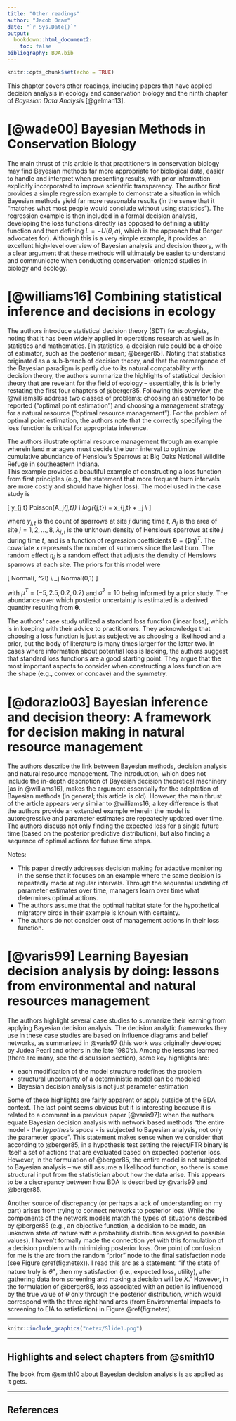 ```yaml
---
title: "Other readings"
author: "Jacob Oram"
date: "`r Sys.Date()`"
output: 
  bookdown::html_document2:
    toc: false 
bibliography: BDA.bib
---
```


```r
knitr::opts_chunk$set(echo = TRUE)
```

This chapter covers other readings, including papers that have applied decision analysis in ecology and conservation biology and the ninth chapter of *Bayesian Data Analysis* [@gelman13]. 

# [@wade00] Bayesian Methods in Conservation Biology 

The main thrust of this article is that practitioners in conservation biology may find Bayesian methods far more appropriate for biological data, easier to handle and interpret when presenting results, with prior information explicitly incorporated to improve scientific transparency. 
The author first provides a simple regression example to demonstrate a situation in which Bayesian methods yield far more reasonable results (in the sense that it "matches what most people would conclude without using statistics"). 
The regression example is then included in a formal decision analysis, developing the loss functions directly (as opposed to defining a utility function and then defining $L = -U(\theta, a)$, which is the approach that Berger advocates for). 
Although this is a very simple example, it provides an excellent high-level overview of Bayesian analysis and decision theory, with a clear argument that these methods will ultimately be easier to understand and communicate when conducting conservation-oriented studies in biology and ecology. 

# [@williams16] Combining statistical inference and decisions in ecology 

The authors introduce statistical decision theory (SDT) for ecologists, noting that it has been widely applied in operations research as well as in statistics and mathematics. [In statistics, a decision rule could be a choice of estimator, such as the posterior mean; @berger85]. 
Noting that statistics originated as a sub-branch of decision theory, and that the reemergence of the Bayesian paradigm is partly due to its natural compatability with decision theory, the authors summarize the highlights of statistical decision theory that are revelant for the field of ecology -- essentially, this is briefly restating the first four chapters of @berger85. 
Following this overview, the @williams16 address two classes of problems: choosing an estimator to be reported ("optimal point estimation") and choosing a management strategy for a natural resource ("optimal resource management"). 
For the problem of optimal point estimation, the authors note that the correctly specifying the loss function is critical for appropriate inference. 

The authors illustrate optimal resource management through an example wherein land managers must decide the burn interval to optimize cumulative abundance of Henslow's Sparrows at Big Oaks National Wildlife Refuge in southeastern Indiana.  
This example provides a beautiful example of constructing a loss function from first principles (e.g., the statement that more frequent burn intervals are more costly and should have higher loss). 
The model used in the case study is 

\[
y_{j,t} \sim Poisson(A_j\lambda_{j,t}) \\
log(\lambda_{j,t}) = x_{j,t}\boldsymbol{\beta} + \eta_j \\
\]

where $y_{j,t}$ is the count of sparrows at site $j$ during time $t$, $A_j$ is the area of site $j = 1, 2, \dots, 8$, $\lambda_{j,t}$ is the unknown density of Henslows sparrows at site $j$ during time $t$, and is a function of regression coefficients $\boldsymbol{\theta} = (\boldsymbol{\beta \eta})^T$. The covariate $x$ represents the number of summers since the last burn. The random effect $\eta_j$ is a random effect that adjusts the density of Henslows sparrows at each site. The priors for this model were 

\[
\boldsymbol{\beta} \sim Normal(\boldsymbol{\mu}, \sigma^2I) \\
\eta_j \sim Normal(0,1)
\]

with $\mu^T = (-5, 2.5,0.2, 0.2)$ and $\sigma^2 = 10$ being informed by a prior study.
The abundance over which posterior uncertainty is estimated is a derived quantity resulting from $\boldsymbol{\theta}$. 

The authors' case study utilized a standard loss function (linear loss), which is in keeping with their advice to practitioners. 
They acknowledge that choosing a loss function is just as subjective as choosing a likelihood and a prior, but the body of literature is many times larger for the latter two. 
In cases where information about potential loss is lacking, the authors suggest that standard loss functions are a good starting point. 
They argue that the most important aspects to consider when constructing a loss function are the shape (e.g., convex or concave) and the symmetry. 

# [@dorazio03] Bayesian inference and decision theory: A framework for decision making in natural resource management

The authors describe the link between Bayesian methods, decision analysis and natural resource management. 
The introduction, which does not include the in-depth description of Bayesian decision theoretical machinery [as in @williams16], makes the argument essentially for the adaptation of Bayesian methods (in general; this article is old). 
However, the main thrust of the article appears very similar to @williams16; a key difference is that the authors provide an extended example wherein the model is autoregressive and parameter estimates are repeatedly updated over time.  
The authors discuss not only finding the expected loss for a single future time (based on the posterior predictive distribution), but also finding a sequence of optimal actions for future time steps.

Notes: 

* This paper directly addresses decision making for adaptive monitoring in the sense that it focuses on an example where the same decision is repeatedly made at regular intervals.
Through the sequential updating of parameter estimates over time, managers learn over time what determines optimal actions.  
* The authors assume that the optimal habitat state for the hypothetical migratory birds in their example is known with certainty. 
* The authors do not consider cost of management actions in their loss function. 


# [@varis99] Learning Bayesian decision analysis by doing: lessons from environmental and natural resources management 

The authors highlight several case studies to summarize their learning from applying Bayesian decision analysis. 
The decision analytic frameworks they use in these case studies are based on influence diagrams and belief networks, as summarized in @varis97 (this work was originally developed by Judea Pearl and others in the late 1980's). 
Among the lessons learned (there are many, see the discussion section), some key highlights are: 

* each modification of the model structure redefines the problem
* structural uncertainty of a deterministic model can be modeled
* Bayesian decision analysis is not just parameter estimation

Some of these highlights are fairly apparent or apply outside of the BDA context. 
The last point seems obvious but it is interesting because it is related to a comment in a previous paper [@varis97]: when the authors equate Bayesian decision analysis with network based methods "the entire model - *the hypothesis space* - is subjected to Bayesian analysis, not only the parameter space". 
This statement makes sense when we consider that according to @berger85, in a hypothesis test setting the reject/FTR binary is itself a set of actions that are evaluated based on expected posterior loss. 
However, in the formulation of @berger85, the entire model is not subjected to Bayesian analysis -- we still assume a likelihood function, so there is some structural input from the statistician about how the data arise. 
This appears to be a discrepancy between how BDA is described by @varis99 and @berger85. 

Another source of discrepancy (or perhaps a lack of understanding on my part) arises from trying to connect networks to posterior loss. 
While the components of the network models match the types of situations described by @berger85 (e.g., an objective function, a decision to be made, an unknown state of nature with a probability distribution assigned to possible values), I haven't formally made the connection yet with this formulation of a decision problem with minimizing posterior loss. 
One point of confusion for me is the arc from the random "prior" node to the final satisfaction node (see Figure \@ref(fig:netex)). 
I read this arc as a statement: "if the state of nature truly is $\theta^\star$, then my satisfaction (i.e., expected loss, utility), after gathering data from screening and making a decision will be $X$." 
However, in the formulation of @berger85, loss associated with an action is influenced by the true value of $\theta$ only through the posterior distribution, which would correspond with the three right hand arcs (from Environmental impacts to screening to EIA to satisfiction) in Figure \@ref(fig:netex). 

<hr>
```r
knitr::include_graphics("netex/Slide1.png")
```
<hr>

## Highlights and select chapters from @smith10 

The book from @smith10 about Bayesian decision analysis is as applied as it gets. 


<hr> 

## References 

